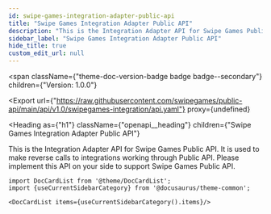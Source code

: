 ```yaml
---
id: swipe-games-integration-adapter-public-api
title: "Swipe Games Integration Adapter Public API"
description: "This is the Integration Adapter API for Swipe Games Public API."
sidebar_label: "Swipe Games Integration Adapter Public API"
hide_title: true
custom_edit_url: null
---
```



<span
  className={"theme-doc-version-badge badge badge--secondary"}
  children={"Version: 1.0.0"}
>
</span>

<Export
  url={"https://raw.githubusercontent.com/swipegames/public-api/main/api/v1.0/swipegames-integration/api.yaml"}
  proxy={undefined}
>
  
</Export>

<Heading
  as={"h1"}
  className={"openapi__heading"}
  children={"Swipe Games Integration Adapter Public API"}
>
</Heading>



This is the Integration Adapter API for Swipe Games Public API.
It is used to make reverse calls to integrations working through Public API.
Please implement this API on your side to support Swipe Games Public API.




```mdx-code-block
import DocCardList from '@theme/DocCardList';
import {useCurrentSidebarCategory} from '@docusaurus/theme-common';

<DocCardList items={useCurrentSidebarCategory().items}/>
```
      